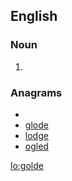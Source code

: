 ==English==

===Noun===
{{en-noun}}

# {{archaic spelling of|[[gold]]}}

===Anagrams===
* {{alphagram|deglo}}
* [[glode#English|glode]]
* [[lodge#English|lodge]]
* [[ogled#English|ogled]]

[[lo:golde]]